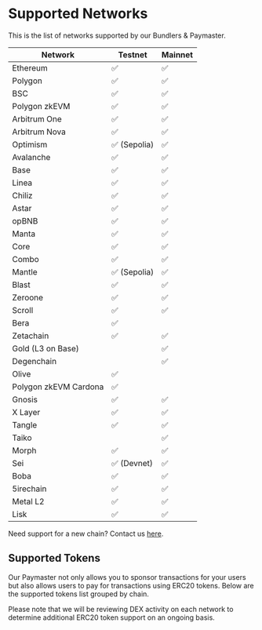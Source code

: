 # Supported Networks


This is  the list of networks supported by our Bundlers & Paymaster.

|Network | Testnet | Mainnet |   
| --- | --- | --- |
|Ethereum | ✅ | ✅ |        
|Polygon | ✅ | ✅ |  
|BSC | ✅ | ✅ |  
|Polygon zkEVM  | ✅ | ✅ |  
|Arbitrum One  | ✅  | ✅ |  
|Arbitrum Nova  | ✅ | ✅ |  
|Optimism  | ✅ (Sepolia)| ✅ |  
|Avalanche  | ✅ | ✅ | 
|Base | ✅ | ✅ |    
|Linea | ✅ | ✅ |    
|Chiliz | ✅ | ✅ |    
|Astar | ✅ | ✅ |    
|opBNB | ✅ | ✅ |  
|Manta | ✅ | ✅ |    
|Core | ✅ | ✅ |    
|Combo | ✅ | ✅ |  
|Mantle | ✅ (Sepolia) | ✅ |  
|Blast | ✅ | ✅ | 
|Zeroone | ✅ | ✅ | 
|Scroll | ✅ | ✅ | 
|Bera | ✅ |  | 
|Zetachain | ✅ | ✅ | 
|Gold (L3 on Base) |  | ✅ | 
|Degenchain |  | ✅ | 
|Olive | ✅ |  | 
|Polygon zkEVM Cardona | ✅ |  | 
|Gnosis | ✅ | ✅ | 
|X Layer| ✅ | ✅ | 
|Tangle| ✅ | ✅ | 
|Taiko|  | ✅ | 
|Morph| ✅ | ✅ | 
|Sei| ✅ (Devnet) | ✅ | 
|Boba| ✅ | ✅ |
|5irechain| ✅ | ✅ |
|Metal L2| ✅ | ✅ |
|Lisk| ✅ | ✅ |

Need support for a new chain? Contact us [here](https://forms.gle/nycUAs3Fwyzz772w7).

## Supported Tokens
Our Paymaster not only allows you to sponsor transactions for your users but also allows users to pay for transactions using ERC20 tokens. Below are the supported tokens list grouped by chain.

Please note that we will be reviewing DEX activity on each network to determine additional ERC20 token support on an ongoing basis.

<GoogleSheetsDataPage/>
